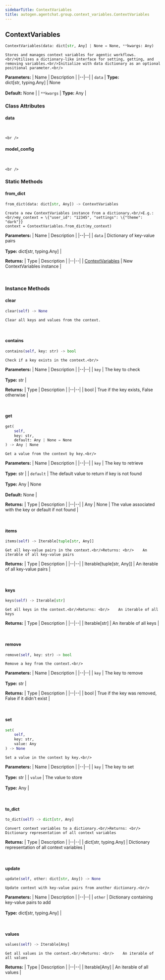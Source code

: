 ```yaml
---
sidebarTitle: ContextVariables
title: autogen.agentchat.group.context_variables.ContextVariables
---
```

<h2 id="autogen.agentchat.group.context_variables.ContextVariables" class="doc doc-heading">
    <code class="doc-symbol doc-symbol-heading doc-symbol-class"></code>
    <span class="doc doc-object-name doc-class-name">ContextVariables</span>
</h2>

```python
ContextVariables(data: dict[str, Any] | None = None, **kwargs: Any)
```

    Stores and manages context variables for agentic workflows.<br/>Utilises a dictionary-like interface for setting, getting, and removing variables.<br/>Initialize with data dictionary as an optional positional parameter.<br/>

<b>Parameters:</b>
| Name | Description |
|--|--|
| `data` | **Type:** dict[str, typing.Any] \| None<br/><br/>**Default:** None |
| `**kwargs` | **Type:** Any |

### Class Attributes

<code class="doc-symbol doc-symbol-heading doc-symbol-attribute"></code>
#### data
<br />

    <br />

<code class="doc-symbol doc-symbol-heading doc-symbol-attribute"></code>
#### model_config
<br />

    <br />

### Static Methods

<code class="doc-symbol doc-symbol-heading doc-symbol-method"></code>
#### from_dict

```python
from_dict(data: dict[str, Any]) -> ContextVariables
```

    Create a new ContextVariables instance from a dictionary.<br/>E.g.: <br/>my_context = \{"user_id": "12345", "settings": \{"theme": "dark"}}
    context = ContextVariables.from_dict(my_context)

<b>Parameters:</b>
| Name | Description |
|--|--|
| `data` | Dictionary of key-value pairs<br/><br/>**Type:** dict[str, typing.Any] |

<b>Returns:</b>
| Type | Description |
|--|--|
| [ContextVariables](/docs/api-reference/autogen/agentchat/group/context_variables/ContextVariables) | New ContextVariables instance |

<br />

### Instance Methods

<code class="doc-symbol doc-symbol-heading doc-symbol-method"></code>
#### clear

```python
clear(self) -> None
```

    Clear all keys and values from the context.

<br />

<code class="doc-symbol doc-symbol-heading doc-symbol-method"></code>
#### contains

```python
contains(self, key: str) -> bool
```

    Check if a key exists in the context.<br/>

<b>Parameters:</b>
| Name | Description |
|--|--|
| `key` | The key to check<br/><br/>**Type:** str |

<b>Returns:</b>
| Type | Description |
|--|--|
| bool | True if the key exists, False otherwise |

<br />

<code class="doc-symbol doc-symbol-heading doc-symbol-method"></code>
#### get

```python
get(
    self,
    key: str,
    default: Any | None = None
) -> Any | None
```

    Get a value from the context by key.<br/>

<b>Parameters:</b>
| Name | Description |
|--|--|
| `key` | The key to retrieve<br/><br/>**Type:** str |
| `default` | The default value to return if key is not found<br/><br/>**Type:** Any \| None<br/><br/>**Default:** None |

<b>Returns:</b>
| Type | Description |
|--|--|
| Any \| None | The value associated with the key or default if not found |

<br />

<code class="doc-symbol doc-symbol-heading doc-symbol-method"></code>
#### items

```python
items(self) -> Iterable[tuple[str, Any]]
```

    Get all key-value pairs in the context.<br/>Returns: <br/>    An iterable of all key-value pairs

<b>Returns:</b>
| Type | Description |
|--|--|
| Iterable[tuple[str, Any]] | An iterable of all key-value pairs |

<br />

<code class="doc-symbol doc-symbol-heading doc-symbol-method"></code>
#### keys

```python
keys(self) -> Iterable[str]
```

    Get all keys in the context.<br/>Returns: <br/>    An iterable of all keys

<b>Returns:</b>
| Type | Description |
|--|--|
| Iterable[str] | An iterable of all keys |

<br />

<code class="doc-symbol doc-symbol-heading doc-symbol-method"></code>
#### remove

```python
remove(self, key: str) -> bool
```

    Remove a key from the context.<br/>

<b>Parameters:</b>
| Name | Description |
|--|--|
| `key` | The key to remove<br/><br/>**Type:** str |

<b>Returns:</b>
| Type | Description |
|--|--|
| bool | True if the key was removed, False if it didn't exist |

<br />

<code class="doc-symbol doc-symbol-heading doc-symbol-method"></code>
#### set

```python
set(
    self,
    key: str,
    value: Any
) -> None
```

    Set a value in the context by key.<br/>

<b>Parameters:</b>
| Name | Description |
|--|--|
| `key` | The key to set<br/><br/>**Type:** str |
| `value` | The value to store<br/><br/>**Type:** Any |

<br />

<code class="doc-symbol doc-symbol-heading doc-symbol-method"></code>
#### to_dict

```python
to_dict(self) -> dict[str, Any]
```

    Convert context variables to a dictionary.<br/>Returns: <br/>    Dictionary representation of all context variables

<b>Returns:</b>
| Type | Description |
|--|--|
| dict[str, typing.Any] | Dictionary representation of all context variables |

<br />

<code class="doc-symbol doc-symbol-heading doc-symbol-method"></code>
#### update

```python
update(self, other: dict[str, Any]) -> None
```

    Update context with key-value pairs from another dictionary.<br/>

<b>Parameters:</b>
| Name | Description |
|--|--|
| `other` | Dictionary containing key-value pairs to add<br/><br/>**Type:** dict[str, typing.Any] |

<br />

<code class="doc-symbol doc-symbol-heading doc-symbol-method"></code>
#### values

```python
values(self) -> Iterable[Any]
```

    Get all values in the context.<br/>Returns: <br/>    An iterable of all values

<b>Returns:</b>
| Type | Description |
|--|--|
| Iterable[Any] | An iterable of all values |

<br />